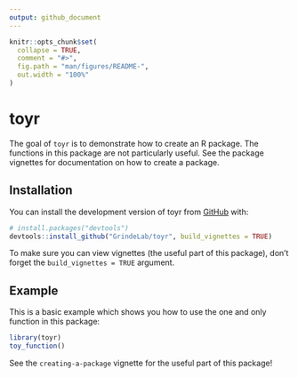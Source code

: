 ```yaml
---
output: github_document
---
```


<!-- README.md is generated from README.Rmd. Please edit that file -->

```r
knitr::opts_chunk$set(
  collapse = TRUE,
  comment = "#>",
  fig.path = "man/figures/README-",
  out.width = "100%"
)
```

# toyr

<!-- badges: start -->
<!-- badges: end -->

The goal of `toyr` is to demonstrate how to create an R package. The functions in this package are not particularly useful. See the package vignettes for documentation on how to create a package.

## Installation

You can install the development version of toyr from [GitHub](https://github.com/) with:

``` r
# install.packages("devtools")
devtools::install_github("GrindeLab/toyr", build_vignettes = TRUE)
```

To make sure you can view vignettes (the useful part of this package), don't forget the `build_vignettes = TRUE` argument. 

## Example

This is a basic example which shows you how to use the one and only function in this package:

```r
library(toyr)
toy_function()
```


See the `creating-a-package` vignette for the useful part of this package!
